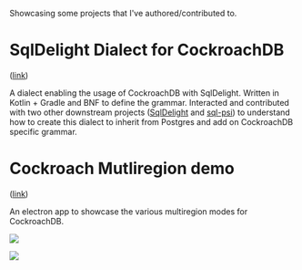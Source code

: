 
Showcasing some projects that I've authored/contributed to.

# SqlDelight Dialect for CockroachDB

([link](https://github.com/Faire/sqldelight-cockroachdb-dialect))

A dialect enabling the usage of CockroachDB with SqlDelight. Written in Kotlin + Gradle and BNF to define the grammar. Interacted and contributed with two other downstream projects ([SqlDelight](https://github.com/cashapp/sqldelight) and [sql-psi](https://github.com/AlecKazakova/sql-psi)) to understand how to create this dialect to inherit from Postgres and add on CockroachDB specific grammar.

# Cockroach Mutliregion demo

([link](https://github.com/Adriel-M/cockroach-multiregion-demo))

An electron app to showcase the various multiregion modes for CockroachDB.

![](/static/images/cockroach-multiregion-demo/main.png)

![](/static/images/cockroach-multiregion-demo/client.png)
